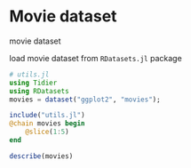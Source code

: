 # Movie dataset {.unnumbered}
movie dataset

load movie dataset from `RDatasets.jl` package

```julia
# utils.jl
using Tidier
using RDatasets
movies = dataset("ggplot2", "movies");
```
```julia
include("utils.jl")
@chain movies begin
    @slice(1:5)
end
```

```julia
describe(movies)
```


